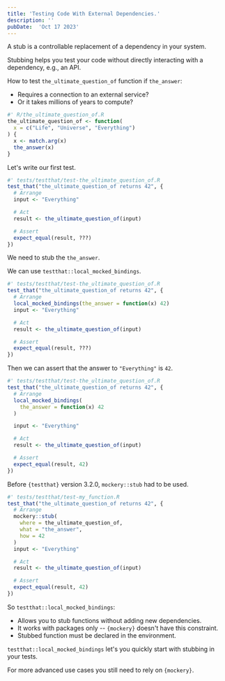 ```yaml
---
title: 'Testing Code With External Dependencies.'
description: ''
pubDate:  'Oct 17 2023'
---
```


A stub is a controllable replacement of a dependency in your system.

Stubbing helps you test your code without directly interacting with a dependency, e.g., an API.

How to test `the_ultimate_question_of` function if `the_answer`:
- Requires a connection to an external service?
- Or it takes millions of years to compute?

```r
#' R/the_ultimate_question_of.R
the_ultimate_question_of <- function(
  x = c("Life", "Universe", "Everything")
) {
  x <- match.arg(x)
  the_answer(x)
}
```

Let's write our first test.

```r
#' tests/testthat/test-the_ultimate_question_of.R
test_that("the_ultimate_question_of returns 42", {
  # Arrange
  input <- "Everything"

  # Act
  result <- the_ultimate_question_of(input)

  # Assert
  expect_equal(result, ???)
})
```

We need to stub the `the_answer`.

We can use `testthat::local_mocked_bindings`.

```r
#' tests/testthat/test-the_ultimate_question_of.R
test_that("the_ultimate_question_of returns 42", {
  # Arrange
  local_mocked_bindings(the_answer = function(x) 42)
  input <- "Everything"

  # Act
  result <- the_ultimate_question_of(input)

  # Assert
  expect_equal(result, ???)
})
```

Then we can assert that the answer to `"Everything"` is `42`.

```r {source-line-numbers="13-14" code-line-numbers="13-14"}
#' tests/testthat/test-the_ultimate_question_of.R
test_that("the_ultimate_question_of returns 42", {
  # Arrange
  local_mocked_bindings(
    the_answer = function(x) 42
  )

  input <- "Everything"

  # Act
  result <- the_ultimate_question_of(input)

  # Assert
  expect_equal(result, 42)
})
```

Before `{testthat}` version 3.2.0, `mockery::stub` had to be used.

```r {source-line-numbers="3-8" code-line-numbers="3-8"}
#' tests/testthat/test-my_function.R
test_that("the_ultimate_question_of returns 42", {
  # Arrange
  mockery::stub(
    where = the_ultimate_question_of,
    what = "the_answer",
    how = 42
  )
  input <- "Everything"

  # Act
  result <- the_ultimate_question_of(input)

  # Assert
  expect_equal(result, 42)
})
```

So `testthat::local_mocked_bindings`:

- Allows you to stub functions without adding new dependencies.
- It works with packages only -- `{mockery}` doesn't have this constraint.
- Stubbed function must be declared in the environment.


`testthat::local_mocked_bindings` let's you quickly start with stubbing in your tests.

For more advanced use cases you still need to rely on `{mockery}`.

